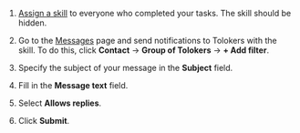 1. [Assign a skill](/docs-new/guide/nav-assign) to everyone who completed your tasks. The skill should be hidden.

1. Go to the [Messages](https://platform.toloka.ai/requester/messages) page and send notifications to Tolokers with the skill. To do this, click **Contact** → **Group of Tolokers** → **+ Add filter**.

1. Specify the subject of your message in the **Subject** field.

1. Fill in the **Message text** field.

1. Select **Allows replies**.

1. Click **Submit**.
